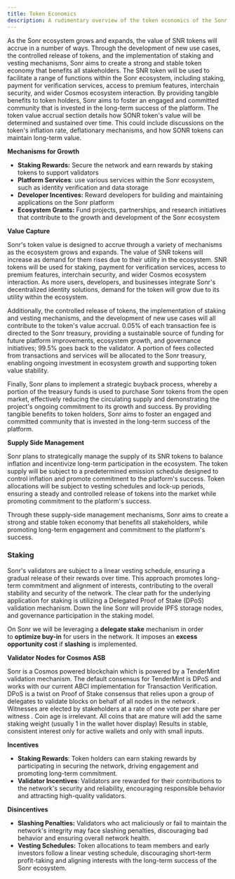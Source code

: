 ```yaml
---
title: Token Economics
description: A rudimentary overview of the token economics of the Sonr Network and blockchain.
---
```


As the Sonr ecosystem grows and expands, the value of SNR tokens will accrue in a number of ways. Through the development of new use cases, the controlled release of tokens, and the implementation of staking and vesting mechanisms, Sonr aims to create a strong and stable token economy that benefits all stakeholders. The SNR token will be used to facilitate a range of functions within the Sonr ecosystem, including staking, payment for verification services, access to premium features, interchain security, and wider Cosmos ecosystem interaction. By providing tangible benefits to token holders, Sonr aims to foster an engaged and committed community that is invested in the long-term success of the platform. The token value accrual section details how SONR token's value will be determined and sustained over time. This could include discussions on the token's inflation rate, deflationary mechanisms, and how SONR tokens can maintain long-term value.

**Mechanisms for Growth**

- **Staking Rewards:** Secure the network and earn rewards by staking tokens to support validators
- **Platform Services**: use various services within the Sonr ecosystem, such as identity verification and data storage
- **Developer Incentives:** Reward developers for building and maintaining applications on the Sonr platform
- **Ecosystem Grants:** Fund projects, partnerships, and research initiatives that contribute to the growth and development of the Sonr ecosystem

**Value Capture**

Sonr's token value is designed to accrue through a variety of mechanisms as the ecosystem grows and expands. The value of SNR tokens will increase as demand for them rises due to their utility in the ecosystem. SNR tokens will be used for staking, payment for verification services, access to premium features, interchain security, and wider Cosmos ecosystem interaction. As more users, developers, and businesses integrate Sonr's decentralized identity solutions, demand for the token will grow due to its utility within the ecosystem.

Additionally, the controlled release of tokens, the implementation of staking and vesting mechanisms, and the development of new use cases will all contribute to the token's value accrual. 0.05% of each transaction fee is directed to the Sonr treasury, providing a sustainable source of funding for future platform improvements, ecosystem growth, and governance initiatives; 99.5% goes back to the validator. A portion of fees collected from transactions and services will be allocated to the Sonr treasury, enabling ongoing investment in ecosystem growth and supporting token value stability.

Finally, Sonr plans to implement a strategic buyback process, whereby a portion of the treasury funds is used to purchase Sonr tokens from the open market, effectively reducing the circulating supply and demonstrating the project's ongoing commitment to its growth and success. By providing tangible benefits to token holders, Sonr aims to foster an engaged and committed community that is invested in the long-term success of the platform.

**Supply Side Management**

Sonr plans to strategically manage the supply of its SNR tokens to balance inflation and incentivize long-term participation in the ecosystem. The token supply will be subject to a predetermined emission schedule designed to control inflation and promote commitment to the platform's success. Token allocations will be subject to vesting schedules and lock-up periods, ensuring a steady and controlled release of tokens into the market while promoting commitment to the platform's success.

Through these supply-side management mechanisms, Sonr aims to create a strong and stable token economy that benefits all stakeholders, while promoting long-term engagement and commitment to the platform's success.

### **Staking**

Sonr's validators are subject to a linear vesting schedule, ensuring a gradual release of their rewards over time. This approach promotes long-term commitment and alignment of interests, contributing to the overall stability and security of the network. The clear path for the underlying application for staking is utilizing a Delegated Proof of Stake (DPoS) validation mechanism. Down the line Sonr will provide IPFS storage nodes, and governance participation in the staking model.

On Sonr we will be leveraging a **delegate stake** mechanism in order to **optimize buy-in** for users in the network. It imposes an **excess opportunity cost** if **slashing** is implemented.

**Validator Nodes for Cosmos ASB**

Sonr is a Cosmos powered blockchain which is powered by a TenderMint validation mechanism. The default consensus for TenderMint is DPoS and works with our current ABCI implementation for Transaction Verification. DPoS is a twist on Proof of Stake consensus that relies upon a group of delegates to validate blocks on behalf of all nodes in the network . Witnesses are elected by stakeholders at a rate of one vote per share per witness . Coin age is irrelevant. All coins that are mature will add the same staking weight (usually 1 in the wallet hover display) Results in stable, consistent interest only for active wallets and only with small inputs.

**Incentives**

- **Staking Rewards**: Token holders can earn staking rewards by participating in securing the network, driving engagement and promoting long-term commitment.
- **Validator Incentives**: Validators are rewarded for their contributions to the network's security and reliability, encouraging responsible behavior and attracting high-quality validators.

**Disincentives**

- **Slashing Penalties:** Validators who act maliciously or fail to maintain the network's integrity may face slashing penalties, discouraging bad behavior and ensuring overall network health.
- **Vesting Schedules:** Token allocations to team members and early investors follow a linear vesting schedule, discouraging short-term profit-taking and aligning interests with the long-term success of the Sonr ecosystem.
